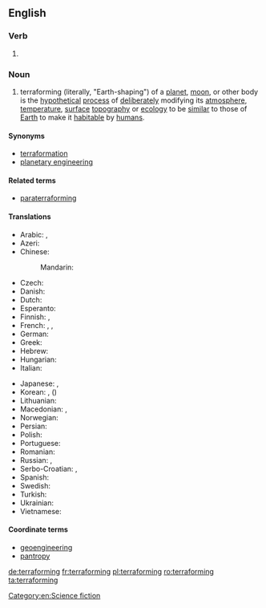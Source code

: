 ==English==

===Verb===
{{head|en|present participle}}

# {{present participle of|terraform|lang=en}}

===Noun===
{{wikipedia}}
{{en-noun|-}}

# terraforming (literally, "Earth-shaping") of a [[planet]], [[moon]], or other body is the [[hypothetical]] [[process]] of [[deliberately]] modifying its [[atmosphere]], [[temperature]], [[surface]] [[topography]] or [[ecology]] to be [[similar]] to those of [[Earth]] to make it [[habitable]] by [[human|humans]].

====Synonyms====
* [[terraformation]]
* [[planetary engineering]]

====Related terms====
* [[paraterraforming]]

====Translations====
{{trans-top|planetary engineering}}
* Arabic: {{t|ar|إعادة تأهيل|f|tr=ʾiʿādat taʾhīl}}, {{t|ar|تيرافورمينغ|m|tr=teraforming, tīrāfūrminġ}}
* Azeri: {{t|az|terraformalaşdırılma}}
* Chinese:
*: Mandarin: {{t+|cmn|地球化|tr=dìqiúhuà|sc=Hani}}
* Czech: {{t|cs|terraformace|f}}
* Danish: {{t|da|terraformning}}
* Dutch: {{t|nl|terravorming}}
* Esperanto: {{t|eo|teroformigo|m}}
* Finnish: {{t|fi|maankaltaistaminen}}, {{t|fi|terraformointi}}
* French: {{t+|fr|terraformation|f}}, {{t+|fr|terraforming|m}}, {{t+|fr|terraformage|m}}
* German: {{t+|de|Terraforming|n}}
* Greek: {{t|el|γαιοπλασία|f|tr=gaioplasía|sc=Grek}}
* Hebrew: {{t+|he|הארצה|f|tr=ha'aratsa}}
* Hungarian: {{t|hu|terraformálás}}
* Italian: {{t|it|terraformazione|f}}
{{trans-mid}}
* Japanese: {{t|ja|テラフォーミング|tr=terafōmingu}}, {{t|ja|地球化|tr=ちきゅうか, chikyūka}}
* Korean: {{t|ko|테라포밍|sc=Hang}}, {{t|ko|지구화|sc=Hang}} ({{t|ko|地球化}})
* Lithuanian: {{t|lt|teraformavimas|m}}
* Macedonian: {{t|mk|земјообразба|f|tr=zemjoóbrazba|sc=Cyrl}}, {{t|mk|тераформирање|n|tr=teraformíranje|sc=Cyrl}}
* Norwegian: {{t|no|terraforming}}
* Persian: {{t|fa|زمینی‌سازی|tr=zamini-sâzi}}
* Polish: {{t|pl|terraformowanie|n}}
* Portuguese: {{t|pt|terraformação|f}}
* Romanian: {{t|ro|terraformare}}
* Russian: {{t|ru|терраформирование|n|tr=terraformírovanije}}, {{t|ru|терраформинг|m|tr=tɛrrafórming}}
* Serbo-Croatian: {{t|sh|тераформирање|n|sc=Cyrl}}, {{t|sh|teraformiranje|n}}
* Spanish: {{t|es|terraformación|f}}
* Swedish: {{t|sv|terraformning}}
* Turkish: {{t|tr|terraforming}}
* Ukrainian: {{t|uk|тераформування|n|tr=teraformuvánnja|sc=Cyrl}}
* Vietnamese: {{t|vi|địa khai hóa}}
{{trans-bottom}}

====Coordinate terms====
* [[geoengineering]]
* [[pantropy]]
[[Category:en:Science fiction]]

[[de:terraforming]]
[[fr:terraforming]]
[[pl:terraforming]]
[[ro:terraforming]]
[[ta:terraforming]]